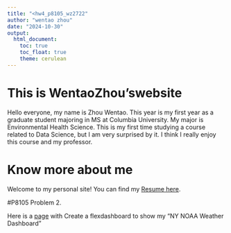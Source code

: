 ```yaml
---
title: "<hw4_p8105_wz2722"
author: "wentao zhou"
date: "2024-10-30"
output: 
  html_document:
    toc: true
    toc_float: true
    theme: cerulean
---
```


# This is WentaoZhou'swebsite

Hello everyone, my name is Zhou Wentao. This year is my first year as a graduate student majoring in MS at Columbia University. My major is Environmental Health Science. This is my first time studying a course related to Data Science, but I am very surprised by it. I think I really enjoy this course and my professor.

# Know more about me

Welcome to my personal site! You can find my [Resume here](Resume.html).

#P8105 Problem 2.

Here is  a [page](plotflex.html) with Create a flexdashboard to show my "NY NOAA Weather Dashboard"
